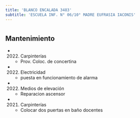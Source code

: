 ```yaml
---
title: 'BLANCO ENCALADA 3483'
subtitle: 'ESCUELA INF. N° 06/10° MADRE EUFRASIA IACONIS'
---
```


#


## Mantenimiento

*  (2022) Carpinterías 
    + Prov. Coloc. de concertina

*  (2022) Electricidad 
    + puesta en funcionamiento de alarma

*  (2022) Medios de elevación 
    + Reparacion  ascensor

*  (2021) Carpinterías 
    + Colocar dos puertas en baño docentes




